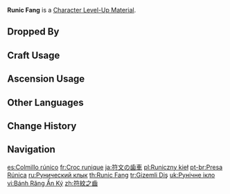 {{Item Infobox
|id           = 113035
|type         = Character Level-Up Materials
|group        = Normal Boss Drops
|invCategory  = Character Development Items
|quality      = 4
|description  = A "fang" with which the mysterious, snakelike machine of old dug into mountains' depths. There are many ominous runes carved on it.<br>It is said that giant serpents lurk in the dark fissures deep beneath the ground. Burning with eternal resentment and malice toward the world above, they throw themselves into digging great tunnels, yet none know what their malicious purposes are...
|source1      = Dropped by Lv. 30+ [[Ruin Serpent]]
}}
'''Runic Fang''' is a [[Character Level-Up Material]].

==Dropped By==
{{Dropped By|level=30}}

==Craft Usage==
{{Craft Usage}}

==Ascension Usage==
{{Ascension Usage}}

==Other Languages==
{{Other Languages
|en      = Runic Fang
|zhs     = 符纹之齿
|zhs_rm  = Fúwén zhī Chǐ
|zht     = 符紋之齒
|zht_rm  = Fúwén zhī Chǐ
|zh_tl   = Tooth of Runes
|ja      = 符文の歯車
|ja_rm   = Fumon no Haguruma
|ja_tl   = Rune-Inscribed Gear
|ja_note = {{ja|符文|rm=Fumon}} refers to mystical inscriptions on talismans and amulets.
|ko      = 룬 무늬 이빨
|ko_tl   = Runic Tooth
|es      = Colmillo rúnico
|es_tl   = Runic Fang
|fr      = Croc runique
|fr_tl   = Runic Fang
|ru      = Рунический клык
|ru_tl   = Runic Fang
|th      = Runic Fang
|vi      = Bánh Răng Ấn Ký
|vi_tl   = Runic Gear
|de      = Runenzahn
|de_tl   = Rune Tooth
|id      = Runic Fang
|pt      = Presa Rúnica
|pt_tl   = 
|tr      = Gizemli Diş
|tr_tl   = Mysterious Tooth
|it      = Zanna runica
|it_tl   = 
}}

==Change History==
{{Change History|2.6}}

==Navigation==
{{Development Item Navbox|Character Level-Up Materials}}

[[es:Colmillo rúnico]]
[[fr:Croc runique]]
[[ja:符文の歯車]]
[[pl:Runiczny kieł]]
[[pt-br:Presa Rúnica]]
[[ru:Рунический клык]]
[[th:Runic Fang]]
[[tr:Gizemli Diş]]
[[uk:Рунічне ікло]]
[[vi:Bánh Răng Ấn Ký]]
[[zh:符紋之齒]]